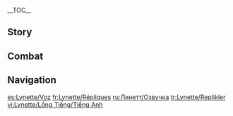 {{CharacterTabs}}
{{LanguageTabs}}
__TOC__
==Story==
{{VO/Story
|character           = Lynette
|language            = en
|name                = Lynette

<!-- Hello -->
|vo_01_01_title      = Hello
|vo_01_01_file       = VO_{language}{character} Hello.ogg
|vo_01_01_tx         = Pleased to make your acquaintance. I am [[Lyney]]'s magic assistant, and if you have work-related inquiries, please ask Lyney. If you have questions related to seeing a magic show, please ask the ticket office. You want to talk to me?&nbsp;...Then get to the point.
|vo_01_01_mention    = Lyney

<!-- Chats -->
|vo_02_01_title      = Chat: Drinking Tea
|vo_02_01_file       = VO_{language}{character} Chat - Drinking Tea.ogg
|vo_02_01_tx         = Tea is ready, now it's time for a short rest.

|vo_02_02_title      = Chat: Older Brother
|vo_02_02_file       = VO_{language}{character} Chat - Older Brother.ogg
|vo_02_02_tx         = Seems Lyney is saying some strange things again... it's really worrying.
|vo_02_02_mention    = Lyney

|vo_02_03_title      = Chat: Spacing Out
|vo_02_03_file       = VO_{language}{character} Chat - Spacing Out.ogg
|vo_02_03_tx         = Entering Standby Mode... I hope nobody disturbs me.

<!-- Weather -->
|vo_03_01_title      = When It Rains
|vo_03_01_file       = VO_{language}{character} When It Rains.ogg
|vo_03_01_tx         = Rainy days are perfect for spacing out...

|vo_03_02_title      = After the Rain
|vo_03_02_file       = VO_{language}{character} After the Rain.ogg
|vo_03_02_tx         = The skies have cleared? What a pity.

|vo_03_03_title      = When Thunder Strikes
|vo_03_03_file       = VO_{language}{character} When Thunder Strikes.ogg
|vo_03_03_tx         = Ow... that hurts my ears.

|vo_03_04_title      = When It Snows
|vo_03_04_file       = VO_{language}{character} When It Snows.ogg
|vo_03_04_tx         = So cold... let's hide you in a hat!

|vo_03_05_title      = When the Sun Is Out
|vo_03_05_file       = VO_{language}{character} When the Sun Is Out.ogg
|vo_03_05_tx         = There is nothing new under the sun... Is that really true?

|vo_03_06_title      = When the Wind Is Blowing
|vo_03_06_file       = VO_{language}{character} When the Wind Is Blowing.ogg
|vo_03_06_tx         = *sniff* What's that on the breeze?&nbsp;...Nope, it's nothing.

<!-- Greetings -->
|vo_04_01_title      = Good Morning
|vo_04_01_file       = VO_{language}{character} Good Morning.ogg
|vo_04_01_tx         = Good morning... Not fully recharged. Now snoozing again.

|vo_04_02_title      = Good Afternoon
|vo_04_02_file       = VO_{language}{character} Good Afternoon.ogg
|vo_04_02_tx         = I usually drink a cup of tea before work. Not only does it change my mood, but also helps me stay alert.

|vo_04_03_title      = Good Evening
|vo_04_03_file       = VO_{language}{character} Good Evening.ogg
|vo_04_03_tx         = After the sun goes down, the desires hidden in people's hearts will rise to the surface... I mean, evening shows are spectacular. Should I reserve a ticket for you?

|vo_04_04_title      = Good Night
|vo_04_04_file       = VO_{language}{character} Good Night.ogg
|vo_04_04_tx         = Go to sleep, I still have some loose ends to tie up from work today... (I still have to fix the vacuum cleaner I broke.)

<!-- About -->
|vo_05_01_title      = About {character}: Magic
|vo_05_01_file       = VO_{language}{character} About {character} - Magic.ogg
|vo_05_01_tx         = During our shows, I'm usually Lyney's assistant. Because I never speak or change expressions, people often mistake me for a puppet... this kind of misunderstanding can prevent unnecessary social interactions, so it's actually quite nice.
|vo_05_01_mention    = Lyney

|vo_05_02_title      = About {character}: Intelligence Reports
|vo_05_02_friendship = 4
|vo_05_02_file       = VO_{language}{character} About {character} - Intelligence Reports.ogg
|vo_05_02_tx         = Staying silent is beneficial for maintaining focus and gathering intelligence. Once, a VIP audience member at our show took out a handkerchief that didn't belong to his wife... as for how such information is used, now... that depends on what [[Arlecchino|Father]] wants.
|vo_05_02_mention    = Arlecchino

<!-- About Us -->
|vo_06_01_title      = About Us: Listening
|vo_06_01_friendship = 4
|vo_06_01_file       = VO_{language}{character} About Us - Listening.ogg
|vo_06_01_tx         = I'm not accustomed to expressing myself, but I consider myself a good listener. If you have any troubles, come find me. I'll guard your secrets.

|vo_06_02_title      = About Us: Interests
|vo_06_02_friendship = 6
|vo_06_02_file       = VO_{language}{character} About Us - Interests.ogg
|vo_06_02_tx         = I used to think that the golden sun and dark shadows of the night could never understand one another. But in you, I see a kind of strange complexity that has needlessly piqued my curiosity... I'll have to keep a close eye on you.

<!-- Miscellany I -->
|vo_07_01_title      = About the Vision
|vo_07_01_friendship = 4
|vo_07_01_file       = VO_{language}{character} About the Vision.ogg
|vo_07_01_tx         = I prefer to use my eyes to understand the situation and find an appropriate solution, as opposed to using martial prowess. But having brute force as an option greatly increases the potential cards at your disposal, and enables you to protect those most important to you in a crisis.

|vo_07_02_title      = Something to Share
|vo_07_02_file       = VO_{language}{character} Something to Share.ogg
|vo_07_02_tx         = Making tea looks simple on the surface, but it is actually quite complex. The quality of the tea leaves, the temperature of the water, the number of times to add water... Only when every variable is properly controlled can tea of the purest taste be brewed. Would you like a cup?

|vo_07_03_title      = Interesting Things
|vo_07_03_file       = VO_{language}{character} Interesting Things.ogg
|vo_07_03_tx         = Animals can also express their feelings. If you listen carefully, you can tell what state they are in. For a kitty, "Meow~" means they are much happier than "Meow meow meow!", and in that situation, you can pet them as much as you want and they won't run away.

<!-- About Others -->
|vo_08_01_title      = About [[Lyney]]: Unspoken Understanding
|vo_08_01_friendship = 4
|vo_08_01_file       = VO_{language}{character} About Lyney - Unspoken Understanding.ogg
|vo_08_01_tx         = I have always been together with Lyney, and we can tell what the other is thinking without speaking. Thus, he tends to be more quiet than normal when we are alone. Hmm? Can I tell when he's lying or telling the truth? Of course I can, but this matter is top secret.
|vo_08_01_mention    = Lyney

|vo_08_02_title      = About Lyney: Worries
|vo_08_02_friendship = 6
|vo_08_02_file       = VO_{language}{character} About Lyney - Worries.ogg
|vo_08_02_tx         = Lyney is normally quite confident, and does everything with incredible ease... or at least, that's how he wants everyone else to see him. So when he runs into difficulties, he always wants to solve everything perfectly on his own... if this happens, please be sure to take good care of him.
|vo_08_02_mention    = Lyney

|vo_08_03_title      = About [[Freminet]]
|vo_08_03_friendship = 4
|vo_08_03_file       = VO_{language}{character} About Freminet.ogg
|vo_08_03_tx         = He is a delicate and gentle child, but also tends to belittle himself... perhaps due to his previous experiences. Sometimes he feels like the antithesis of Lyney... but since they're both family, when their opinions clash, I will bridge their differences.
|vo_08_03_mention    = Freminet, Lyney

|vo_08_04_title      = About [[The Knave|"Father"]]
|vo_08_04_quest      = As Light Rain Falls Without Reason
|vo_08_04_friendship = 4
|vo_08_04_file       = VO_{language}{character} About Father.ogg
|vo_08_04_tx         = Oh, how "Father" expresses love... well, not everyone can accept it. But it is only because of "Father" that home... can be called home.
|vo_08_04_mention    = Arlecchino

|vo_08_05_title      = About [[Neuvillette]]
|vo_08_05_friendship = 4
|vo_08_05_file       = VO_{language}{character} About Neuvillette.ogg
|vo_08_05_tx         = The Chief Justice always feels strangely aloof, though his words are always humble... or perhaps he just doesn't like dealing with humans? After all, when he speaks with [[Melusine]]s, he's actually quite friendly.
|vo_08_05_mention    = Neuvillette

|vo_08_06_title      = About [[Furina]]
|vo_08_06_friendship = 4
|vo_08_06_file       = VO_{language}{character} About Furina.ogg
|vo_08_06_tx         = Lady Furina's behavior is incredibly hard to explain, and I can't discern any useful intelligence from observing her. I always feel like her every move and action is an act, and she is playing different people... She truly is an Archon, one cannot apply the logic of ordinary humans to her.
|vo_08_06_mention    = Furina

|vo_08_07_title      = About [[Navia]]
|vo_08_07_quest      = As Light Rain Falls Without Reason
|vo_08_07_friendship = 4
|vo_08_07_file       = VO_{language}{character} About Navia.ogg
|vo_08_07_tx         = Though she's the new president of [[Spina di Rosula]], her style is more like the nosy big sister next door. If we really had a sister like her in the "[[House of the Hearth]]," that would be really great... I know I probably shouldn't be wishing for anyone to be an orphan, but...
|vo_08_07_mention    = Navia

|vo_08_08_title      = About [[Clorinde]]
|vo_08_08_quest      = As Light Rain Falls Without Reason
|vo_08_08_friendship = 4
|vo_08_08_file       = VO_{language}{character} About Clorinde.ogg
|vo_08_08_tx         = I was once ordered to observe a duel of hers. Even just as a bystander, the coldness radiating from her was absolutely chilling... I don't know what it would be like to face her directly in a duel, and I hope I will never find out.
|vo_08_08_mention    = Clorinde

|vo_08_09_title      = About [[Chiori]]
|vo_08_09_friendship = 4
|vo_08_09_file       = VO_{language}{character} About Chiori.ogg
|vo_08_09_tx         = The costumes Lyney and I wear for performances were specially tailored by Chiori. Once, Lyney was using a small knife for a magic trick, and accidentally cut the cuff of his sleeve a bit. She scolded us nonstop... it was scary. Luckily, I can hide behind Lyney whenever we go to her shop.
|vo_08_09_mention    = Chiori, Lyney

|vo_08_10_title      = About [[Charlotte]]
|vo_08_10_quest      = As Light Rain Falls Without Reason
|vo_08_10_friendship = 4
|vo_08_10_file       = VO_{language}{character} About Charlotte.ogg
|vo_08_10_tx         = Uh... I was eventually cornered by her for interviews a few times. The way she persistently asked even after Lyney rejected her all those times, I really have to commend her perseverance. Too bad for her, though... despite preparing all those questions, I never answered a single one.
|vo_08_10_mention    = Charlotte, Lyney

|vo_08_11_title      = About [[Emilie]]
|vo_08_11_friendship = 4
|vo_08_11_file       = VO_{language}{character} About Emilie.ogg
|vo_08_11_tx         = Her perfume products are so popular that you have to get in line before the break of dawn to have a chance at snapping any up. However, I'm far too sensitive to the smell of perfume, and it's really rude to sneeze... so I have to take the long way around.
|vo_08_11_mention    = Emilie

<!-- More About -->
|vo_09_01_title      = More About {character}: I
|vo_09_01_file       = VO_{language}{character} More About {character} - 01.ogg
|vo_09_01_tx         = If you explain a magic trick, then the allure of the performance is lost. Personal relationships are the same. If you want to understand me, why not learn a bit at a time, and gradually piece together a complete picture?

|vo_09_02_title      = More About {character}: II
|vo_09_02_friendship = 3
|vo_09_02_file       = VO_{language}{character} More About {character} - 02.ogg
|vo_09_02_tx         = Humans are complicated creatures. Even when they are not doing so intentionally, they will still unconsciously hide their true selves. Though I can always notice a few "redundant" details, I won't expose their facades when it isn't necessary.

|vo_09_03_title      = More About {character}: III
|vo_09_03_quest      = As Light Rain Falls Without Reason
|vo_09_03_friendship = 4
|vo_09_03_file       = VO_{language}{character} More About {character} - 03.ogg
|vo_09_03_tx         = Magic shows were once our livelihood, but now they are more of a convenient identity to present to society. In the name of magic performances, we can easily gain more access throughout the city, and be the "eyes" of our House.

|vo_09_04_title      = More About {character}: IV
|vo_09_04_quest      = As Light Rain Falls Without Reason
|vo_09_04_friendship = 5
|vo_09_04_file       = VO_{language}{character} More About {character} - 04.ogg
|vo_09_04_tx         = Before Lyney and I came to our new home, we were constantly adrift on the streets. We experienced many hardships and dangerous situations... It was then that I developed the habit of paying attention to any sign of danger, and also gradually learned to understand what others were thinking. Fortunately, we now have a safe place to live.
|vo_09_04_mention    = Lyney

|vo_09_05_title      = More About {character}: V
|vo_09_05_friendship = 6
|vo_09_05_file       = VO_{language}{character} More About {character} - 05.ogg
|vo_09_05_tx         = Building a relationship with someone is like gambling. No matter how much information you have, it's hard to predict how other people might change. I've always had the habit of keeping a safe distance from others, but in your case... I'm willing to shoulder the risk of losing a bet.

<!-- Miscellany II -->
|vo_10_01_title      = {character}'s Hobbies
|vo_10_01_file       = VO_{language}{character} Hobbies.ogg
|vo_10_01_tx         = A person's mental state is like a bowstring. If it's constantly under high tension, it will be at risk of suddenly snapping. So outside of work, I prefer to do things that relax my brain, like making tea, feeding cats, and just zoning out. The calmer one normally is, the easier it is to deal with crises when they do pop up.

|vo_10_02_title      = {character}'s Troubles
|vo_10_02_file       = VO_{language}{character} Troubles.ogg
|vo_10_02_tx         = I tend to have difficulties operating any kind of machinery. As soon as I stop paying attention, all kinds of things start to go wrong. Once, I even broke the dryer on a rainy day... At least [[Freminet]] is good at fixing things.
|vo_10_02_mention    = Freminet

|vo_10_03_title      = Favorite Food
|vo_10_03_file       = VO_{language}{character} Favorite Food.ogg
|vo_10_03_tx         = Pry open the shells, squeeze a bit of lemon juice onto the fresh shellfish... no plate necessary. Perfection.

|vo_10_04_title      = Least Favorite Food
|vo_10_04_file       = VO_{language}{character} Least Favorite Food.ogg
|vo_10_04_tx         = Dishes should not be over-seasoned. Good food preserves the original taste of the ingredients.

<!-- Receiving a Gift -->
|vo_11_01_title      = Receiving a Gift: I
|vo_11_01_file       = VO_{language}{character} Receiving a Gift - 01.ogg
|vo_11_01_tx         = Delicious. I've already memorized the recipe.

|vo_11_02_title      = Receiving a Gift: II
|vo_11_02_file       = VO_{language}{character} Receiving a Gift - 02.ogg
|vo_11_02_tx         = Thank you for your generosity.

|vo_11_03_title      = Receiving a Gift: III
|vo_11_03_file       = VO_{language}{character} Receiving a Gift - 03.ogg
|vo_11_03_tx         = Perhaps you could reconsider the spice ratio a bit?

<!-- Birthday -->
|vo_12_01_title      = Birthday
|vo_12_01_file       = VO_{language}{character} Birthday.ogg
|vo_12_01_tx         = Happy {{sic|Birthday}}! Let me give you this card... it's not a greeting card, so of course nothing's written on it. Write down what kind of present you want, place it in my hat, and no matter what it might be, you'll get it.

<!-- Feelings About Ascension -->
|vo_13_01_title      = Feelings About Ascension: Intro
|vo_13_01_ascension  = 1
|vo_13_01_file       = VO_{language}{character} Feelings About Ascension - 01.ogg
|vo_13_01_tx         = My perception has been heightened.

|vo_13_02_title      = Feelings About Ascension: Building Up
|vo_13_02_ascension  = 2
|vo_13_02_file       = VO_{language}{character} Feelings About Ascension - 02.ogg
|vo_13_02_tx         = My processing speed... has become even faster.

|vo_13_03_title      = Feelings About Ascension: Climax
|vo_13_03_ascension  = 4
|vo_13_03_file       = VO_{language}{character} Feelings About Ascension - 03.ogg
|vo_13_03_tx         = I can see the conditions for victory now.

|vo_13_04_title      = Feelings About Ascension: Conclusion
|vo_13_04_ascension  = 6
|vo_13_04_file       = VO_{language}{character} Feelings About Ascension - 04.ogg
|vo_13_04_tx         = I never imagined I could become this powerful... {{sic|looks}} like I won't need to hide behind you anymore.
}}

==Combat==
{{Combat VO
|character           = Lynette
|language            = en

<!-- Elemental Skill -->
|skill_1_tx          = Step on up!
|skill_2_tx          = Over here.
|skill_3_tx          = Surprise!

<!-- Elemental Burst -->
|burst_1_tx          = Let the magic begin!
|burst_2_tx          = Cue the spotlight!
|burst_3_tx          = Be amazed!

<!-- Sprint Start -->
|sprint-s_1_file     = Sprint Start 01,Sprint Start 02,Sprint Start 03

<!-- Deploying Wind Glider -->
|glider_1_file       = Deploying Wind Glider 01,Deploying Wind Glider 02,Deploying Wind Glider 03

<!-- Opening Treasure Chest -->
|chest_1_tx          = The scent of treasure.
|chest_2_tx          = Just as I expected.
|chest_3_tx          = Piece of cake!

<!-- Low HP -->
|low-hp_1_tx         = Stay calm.
|low-hp_2_tx         = I need to focus.
|low-hp_3_tx         = Entering Combat Mode...

<!-- Ally Low HP -->
|ally-low-hp_1_tx    = Take a bow!
|ally-low-hp_2_tx    = Let me take the heat!

<!-- Fallen -->
|fallen_1_tx         = What detail... did I miss...
|fallen_2_tx         = Saw through... my trick...
|fallen_3_tx         = Lyney...

<!-- Light Hit Taken -->
|hit-l_1_file        = Light Hit Taken 01
|hit-l_1_tx          = I'll live!
|hit-l_2_file        = Light Hit Taken 02,Light Hit Taken 03,Light Hit Taken 04,Light Hit Taken 05, Light Hit Taken 06

<!-- Heavy Hit Taken -->
|hit-h_1_file        = Heavy Hit Taken 01
|hit-h_1_tx          = Ah, didn't quite dodge it.
|hit-h_2_file        = Heavy Hit Taken 02, Heavy Hit Taken 03,Heavy Hit Taken 04,Heavy Hit Taken 05, Heavy Hit Taken 06

<!-- Joining Party -->
|join_1_tx           = Is it time for a magic show?
|join_2_tx           = Time for afternoon tea.
|join_3_tx           = You lead the way.

<!-- Character Idles -->
|idle_1_file         =

<!-- Light Attack -->
|atk-l_1_file        = Light Attack 01,Light Attack 02,Light Attack 03,Light Attack 04,Light Attack 05,Light Attack 06,Light Attack 07

<!-- Mid Attack -->
|atk-m_1_file        = Mid Attack 01,Mid Attack 02,Mid Attack 03

<!-- Heavy Attack -->
|atk-h_1_file        = Heavy Attack 01,Heavy Attack 02,Heavy Attack 03

<!-- Climbing -->
|climb_1_file        = Climbing 01,Climbing 02,Climbing 03

<!-- Climbing Breath -->
|climb-b_1_file      = Climbing Breath 01,Climbing Breath 02,Climbing Breath 03

<!-- Jumping -->
|jump_1_file         = Jumping 01,Jumping 02,Jumping 03,Jumping 04,Jumping 05
}}

==Navigation==
{{Character Navbox|VO}}

[[es:Lynette/Voz]]
[[fr:Lynette/Répliques]]
[[ru:Линетт/Озвучка]]
[[tr:Lynette/Replikler]]
[[vi:Lynette/Lồng Tiếng/Tiếng Anh]]